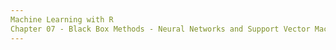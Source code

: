 ```yaml
---
Machine Learning with R
Chapter 07 - Black Box Methods - Neural Networks and Support Vector Machines
---
```

